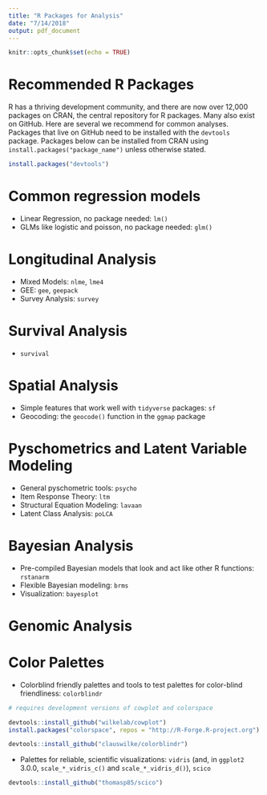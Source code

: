 ```yaml
---
title: "R Packages for Analysis"
date: "7/14/2018"
output: pdf_document
---
```


```r
knitr::opts_chunk$set(echo = TRUE)
```

# Recommended R Packages

R has a thriving development community, and there are now over 12,000 packages on CRAN, the central repository for R packages. Many also exist on GitHub. Here are several we recommend for common analyses. Packages that live on GitHub need to be installed with the `devtools` package. Packages below can be installed from CRAN using `install.packages("package_name")` unless otherwise stated.

```r
install.packages("devtools")
```

# Common regression models
- Linear Regression, no package needed: `lm()`
- GLMs like logistic and poisson, no package needed: `glm()`

# Longitudinal Analysis
- Mixed Models: `nlme`, `lme4`
- GEE: `gee`, `geepack`
- Survey Analysis: `survey`

# Survival Analysis
- `survival`

# Spatial Analysis
- Simple features that work well with `tidyverse` packages: `sf`
- Geocoding: the `geocode()` function in the `ggmap` package

# Pyschometrics and Latent Variable Modeling
- General pyschometric tools: `psycho`
- Item Response Theory: `ltm`
- Structural Equation Modeling: `lavaan`
- Latent Class Analysis: `poLCA`

# Bayesian Analysis
- Pre-compiled Bayesian models that look and act like other R functions: `rstanarm`
- Flexible Bayesian modeling: `brms`
- Visualization: `bayesplot`

# Genomic Analysis

# Color Palettes 
- Colorblind friendly palettes and tools to test palettes for color-blind friendliness: `colorblindr`

```r
# requires development versions of cowplot and colorspace

devtools::install_github("wilkelab/cowplot")
install.packages("colorspace", repos = "http://R-Forge.R-project.org")

devtools::install_github("clauswilke/colorblindr")
```


- Palettes for reliable, scientific visualizations: `vidris` (and, in `ggplot2` 3.0.0, `scale_*_vidris_c()` and `scale_*_vidris_d()`), `scico`

```r
devtools::install_github("thomasp85/scico")
```